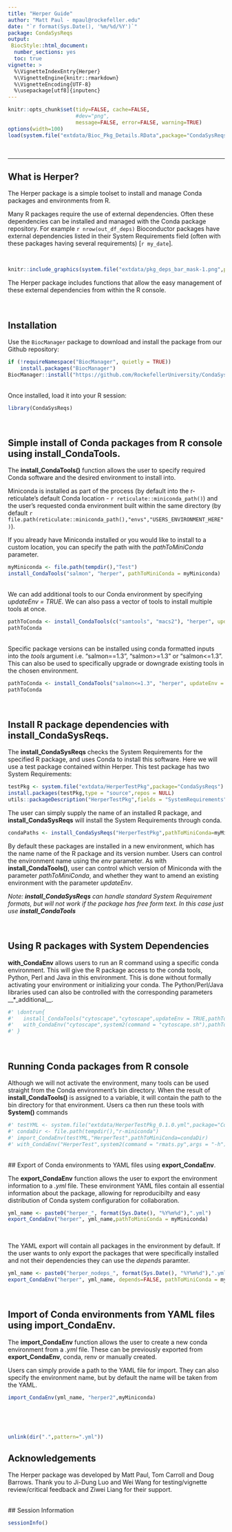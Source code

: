 ```yaml
---
title: "Herper Guide"
author: "Matt Paul - mpaul@rockefeller.edu"
date: "`r format(Sys.Date(), '%m/%d/%Y')`"
package: CondaSysReqs
output:
 BiocStyle::html_document:
  number_sections: yes
  toc: true
vignette: >
  %\VignetteIndexEntry{Herper}
  %\VignetteEngine{knitr::rmarkdown}
  %\VignetteEncoding{UTF-8}
  %\usepackage[utf8]{inputenc}
---
```


```r
knitr::opts_chunk$set(tidy=FALSE, cache=FALSE,
                      #dev="png",
                      message=FALSE, error=FALSE, warning=TRUE)
options(width=100)
load(system.file("extdata/Bioc_Pkg_Details.RData",package="CondaSysReqs"))
```

<br>

---

## What is Herper?
The Herper package is a simple toolset to install and manage Conda packages and environments from R.

Many R packages require the use of external dependencies. Often these dependencies can be installed and managed with the Conda package repository. For example `r nrow(out_df_deps)` Bioconductor packages have external dependencies listed in their System Requirements field (often with these packages having several requirements) [`r my_date`]. 

<br>

```r
knitr::include_graphics(system.file("extdata/pkg_deps_bar_mask-1.png",package="CondaSysReqs"))
```

The Herper package includes functions that allow the easy management of these external dependencies from within the R console.

<br>


## Installation

Use the `BiocManager` package to download and install the package from our Github repository:

```r
if (!requireNamespace("BiocManager", quietly = TRUE))
    install.packages("BiocManager")
BiocManager::install("https://github.com/RockefellerUniversity/CondaSysReqs")
```

<br>
Once installed, load it into your R session:

```r
library(CondaSysReqs)
```


<br>

## Simple install of Conda packages from R console using **install_CondaTools**. 

The **install_CondaTools()** function allows the user to specify required Conda software and the desired environment to install into.

Miniconda is installed as part of the process (by default into the r-reticulate's default Conda location - `r reticulate::miniconda_path()`) and the user's requested conda environment built within the same directory (by default `r file.path(reticulate::miniconda_path(),"envs","USERS_ENVIRONMENT_HERE")`). 

If you already have Miniconda installed or you would like to install to a custom location, you can specify the path with the *pathToMiniConda* parameter.



```r
myMiniconda <- file.path(tempdir(),"Test")
install_CondaTools("salmon", "herper", pathToMiniConda = myMiniconda)
```

<br>
We can add additional tools to our Conda environment by specifying *updateEnv = TRUE*. We can also pass a vector of tools to install multiple tools at once. 


```r
pathToConda <- install_CondaTools(c("samtools", "macs2"), "herper", updateEnv = TRUE, pathToMiniConda = myMiniconda)
pathToConda
```

<br>
Specific package versions can be installed using conda formatted inputs into the *tools* argument i.e. "salmon==1.3", "salmon>=1.3" or "salmon<=1.3". This can also be used to specifically upgrade or downgrade existing tools in the chosen environment. 

```r
pathToConda <- install_CondaTools("salmon<=1.3", "herper", updateEnv = TRUE, pathToMiniConda = myMiniconda)
pathToConda
```


<br>

## Install R package dependencies with **install_CondaSysReqs**. 
The **install_CondaSysReqs** checks the System Requirements for the specified R package, and uses Conda to install this software. Here we will use a test package contained within Herper. This test package has two System Requirements:

```r
testPkg <- system.file("extdata/HerperTestPkg",package="CondaSysReqs")
install.packages(testPkg,type = "source",repos = NULL)
utils::packageDescription("HerperTestPkg",fields = "SystemRequirements")
```

The user can simply supply the name of an installed R package, and **install_CondaSysReqs** will install the System Requirements through conda. 
```r
condaPaths <- install_CondaSysReqs("HerperTestPkg",pathToMiniConda=myMiniconda,SysReqsAsJSON=FALSE)

```

By default these packages are installed in a new environment, which has the name name of the R package and its version number. Users can control the environment name using the *env* parameter. As with **install_CondaTools()**, user can control which version of Miniconda with the parameter *pathToMiniConda*, and whether they want to amend an existing environment with the parameter *updateEnv*.

_Note: **install_CondaSysReqs** can handle standard System Requirement formats, but will not work if the package has free form text. In this case just use **install_CondaTools**_ 

<br>

## Using R packages with System Dependencies
**with_CondaEnv** allows users to run an R command using a specific conda environment. This will give the R package access to the conda tools, Python, Perl and Java in this environment. This is done without formally activating your environment or initializing your conda. The Python/Perl/Java libraries used can also be controlled with the corresponding parameters __*_additional__.  

```r

#' \dontrun{
#'   install_CondaTools("cytoscape","cytoscape",updateEnv = TRUE,pathToMiniConda = condaDir)
#'   with_CondaEnv("cytoscape",system2(command = "cytoscape.sh"),pathToMiniConda = condaDir)
#' }
```
<br>

## Running Conda packages from R console

Although we will not activate the environment, many tools can be used straight from the Conda environment's bin directory. When the result of **install_CondaTools()** is assigned to a variable, it will contain the path to the bin directory for that environment. Users ca
then run these tools with **System()** commands

```r
#' testYML <- system.file("extdata/HerperTestPkg_0.1.0.yml",package="CondaSysReqs")
#' condaDir <- file.path(tempdir(),"r-miniconda")
#' import_CondaEnv(testYML,"HerperTest",pathToMiniConda=condaDir)
#' with_CondaEnv("HerperTest",system2(command = "rmats.py",args = "-h"),pathToMiniConda = condaDir)
```



<br>
## Export of Conda environments to YAML files using **export_CondaEnv**.

The **export_CondaEnv** function allows the user to export the environment information to a *.yml* file. These environment YAML files contain all essential information about the package, allowing for reproducibilty and easy distribution of Conda system configuration for collaboration. 

```r
yml_name <- paste0("herper_", format(Sys.Date(), "%Y%m%d"),".yml")
export_CondaEnv("herper", yml_name,pathToMiniConda = myMiniconda)
```

<br>

The YAML export will contain all packages in the environment by default. If the user wants to only export the packages that were specifically installed and not their dependencies they can use the *depends* paramter. 
```r
yml_name <- paste0("herper_nodeps_", format(Sys.Date(), "%Y%m%d"),".yml")
export_CondaEnv("herper", yml_name, depends=FALSE, pathToMiniConda = myMiniconda)
```

<br>

## Import of Conda environments from YAML files using **import_CondaEnv**.

The **import_CondaEnv** function allows the user to create a new conda environment from a *.yml* file. These can be previously exported from **export_CondaEnv**, conda, renv or manually created. 

Users can simply provide a path to the YAML file for import. They can also specify the environment name, but by default the name will be taken from the YAML. 

```r
import_CondaEnv(yml_name, "herper2",myMiniconda)
```

<br>



<br>

```r
unlink(dir(".",pattern=".yml"))
```

## Acknowledgements
The Herper package was developed by Matt Paul, Tom Carroll and Doug Barrows. Thank you to Ji-Dung Luo and Wei Wang for testing/vignette review/critical feedback and Ziwei Liang for their support.

<br>
## Session Information

```r
sessionInfo()
```